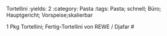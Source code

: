 Tortellini
:yields: 2
:category: Pasta
:tags: Pasta; schnell; Büro; Hauptgericht; Vorspeise;skalierbar

1 Pkg Tortellini; Fertig-Tortellini von REWE / Djafar
# 
